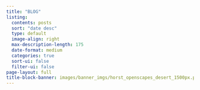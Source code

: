 ```yaml
---
title: "BLOG"
listing:
  contents: posts
  sort: "date desc"
  type: default
  image-align: right
  max-description-length: 175
  date-format: medium
  categories: true
  sort-ui: false
  filter-ui: false
page-layout: full
title-block-banner: images/banner_imgs/horst_openscapes_desert_1500px.png #
---
```


<!-- SC NOTE: adding banner image below hides categories, but also renders banner full-size (unlike than `title-block-banner) -->
<!-- ::: column-screen -->
<!-- ![](images/banner_imgs/horst_openscapes_desert_1500px.png) -->
<!-- ::: -->
